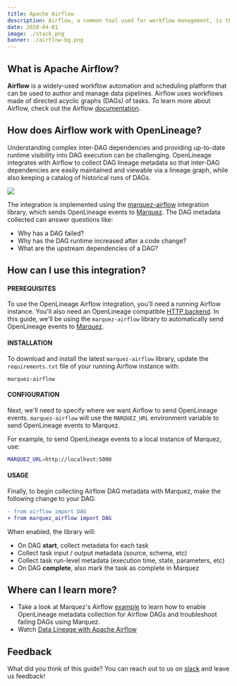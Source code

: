 ```yaml
---
title: Apache Airflow
description: Airflow, a common tool used for workflow management, is the foundation of many data pipelines. Enabling OpenLineage in Apache Airflow automatically tracks metadata about jobs and datasets as DAGs execute.
date: 2020-04-01
image: ./stack.png
banner: ./airflow-bg.png
---
```


## What is Apache Airflow?

**Airflow** is a widely-used workflow automation and scheduling platform that can be used to author and manage data pipelines. Airflow uses workflows made of directed acyclic graphs (DAGs) of tasks. To learn more about Airflow, check out the Airflow [documentation](https://airflow.apache.org/docs/apache-airflow/stable/index.html).

## How does Airflow work with OpenLineage?

Understanding complex inter-DAG dependencies and providing up-to-date runtime visibility into DAG execution can be challenging. OpenLineage integrates with Airflow to collect DAG lineage metadata so that inter-DAG dependencies are easily maintained and viewable via a lineage graph, while also keeping a catalog of historical runs of DAGs.

<img class="m-12" src="./af-schematic.svg" />

The integration is implemented using the [marquez-airflow](https://pypi.org/project/marquez-airflow)  integration library, which sends OpenLineage events to [Marquez](https://marquezproject.ai). The DAG metadata collected can answer questions like:

* Why has a DAG failed?
* Why has the DAG runtime increased after a code change?
* What are the upstream dependencies of a DAG?


## How can I use this integration?

#### PREREQUISITES

To use the OpenLineage Airflow integration, you'll need a running Airflow instance. You'll also need an OpenLineage compatible [HTTP backend](https://github.com/OpenLineage/OpenLineage#scope). In this guide, we'll be using the `marquez-airflow` library to automatically send OpenLineage events to [Marquez](https://marquezproject.ai).

#### INSTALLATION

To download and install the latest `marquez-airflow` library, update the `requirements.txt` file of your running Airflow instance with: 

```
marquez-airflow
```

#### CONFIGURATION

Next, we'll need to specify where we want Airflow to send OpenLineage events. `marquez-airflow` will use the `MARQUEZ_URL` environment variable to send OpenLineage events to Marquez.

For example, to send OpenLineage events to a local instance of Marquez, use:

```bash
MARQUEZ_URL=http://localhost:5000
```

#### USAGE

Finally, to begin collecting Airflow DAG metadata with Marquez, make the following change to your DAG:

```diff
- from airflow import DAG
+ from marquez_airflow import DAG
```

When enabled, the library will:

* On DAG **start**, collect metadata for each task
* Collect task input / output metadata (source, schema, etc)
* Collect task run-level metadata (execution time, state, parameters, etc)
* On DAG **complete**, also mark the task as complete in Marquez

## Where can I learn more?

* Take a look at Marquez's Airflow [example](https://github.com/MarquezProject/marquez/tree/main/examples/airflow) to learn how to enable OpenLineage metadata collection for Airflow DAGs and troubleshoot failing DAGs using Marquez.
* Watch [Data Lineage with Apache Airflow](https://www.youtube.com/watch?v=dfRetdg9444)

## Feedback

What did you think of this guide? You can reach out to us on [slack](http://bit.ly/OpenLineageSlack) and leave us feedback!  


